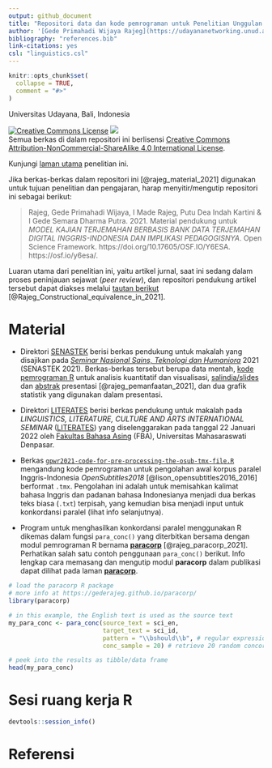 ```yaml
---
output: github_document
title: "Repositori data dan kode pemrograman untuk Penelitian Unggulan Program Studi (PUPS) dengan judul *MODEL KAJIAN TERJEMAHAN BERBASIS BANK DATA TERJEMAHAN DIGITAL INGGRIS-INDONESIA DAN IMPLIKASI PEDAGOGISNYA*"
author: '[Gede Primahadi Wijaya Rajeg](https://udayananetworking.unud.ac.id/lecturer/880-gede-primahadi-wijaya-rajeg) <a itemprop="sameAs" content="https://orcid.org/0000-0002-2047-8621" href="https://orcid.org/0000-0002-2047-8621" target="orcid.widget" rel="noopener noreferrer" style="vertical-align:top;"><img src="https://orcid.org/sites/default/files/images/orcid_16x16.png" style="width:1em;margin-right:.5em;" alt="ORCID iD icon"></a>(Ketua Tim Peneliti), [I Made Rajeg](https://udayananetworking.unud.ac.id/lecturer/1817-i-made-rajeg) <a itemprop="sameAs" content="https://orcid.org/0000-0001-8989-0203" href="https://orcid.org/0000-0001-8989-0203" target="orcid.widget" rel="noopener noreferrer" style="vertical-align:top;"><img src="https://orcid.org/sites/default/files/images/orcid_16x16.png" style="width:1em;margin-right:.5em;" alt="ORCID iD icon"></a>(Anggota), I Gede Semara Dharma Putra (Anggota Mahasiswa), Putu Dea Indah Kartini (Anggota Mahasiswa)'
bibliography: "references.bib"
link-citations: yes
csl: "linguistics.csl"
---
```


<!-- README.md is generated from README.Rmd. Please edit that file -->

```r
knitr::opts_chunk$set(
  collapse = TRUE,
  comment = "#>"
)
```

Universitas Udayana, Bali, Indonesia

<a rel="license" href="http://creativecommons.org/licenses/by-nc-sa/4.0/"><img alt="Creative Commons License" style="border-width:0" src="https://i.creativecommons.org/l/by-nc-sa/4.0/88x31.png" /></a> [![](https://img.shields.io/badge/doi-10.17605/OSF.IO/Y6ESA-lightblue.svg)](https://doi.org/10.17605/OSF.IO/Y6ESA)<br />Semua berkas di dalam repositori ini berlisensi <a rel="license" href="http://creativecommons.org/licenses/by-nc-sa/4.0/">Creative Commons Attribution-NonCommercial-ShareAlike 4.0 International License</a>. 

Kunjungi [laman utama](https://udayananetworking.unud.ac.id/lecturer/research/880-gede-primahadi-wijaya-rajeg/a-model-for-translation-study-based-on-english-indonesian-translation-database-and-its-pedagogical-implication-1179) penelitian ini.

Jika berkas-berkas dalam repositori ini [@rajeg_material_2021] digunakan untuk tujuan penelitian dan pengajaran, harap menyitir/mengutip repositori ini sebagai berikut:

> Rajeg, Gede Primahadi Wijaya, I Made Rajeg, Putu Dea Indah Kartini & I Gede Semara Dharma Putra. 2021. Material pendukung untuk *MODEL KAJIAN TERJEMAHAN BERBASIS BANK DATA TERJEMAHAN DIGITAL INGGRIS-INDONESIA DAN IMPLIKASI PEDAGOGISNYA*. Open Science Framework. https://doi.org/10.17605/OSF.IO/Y6ESA. https://osf.io/y6esa/.

Luaran utama dari penelitian ini, yaitu artikel jurnal, saat ini sedang dalam proses peninjauan sejawat (*peer review*), dan repositori pendukung artikel tersebut dapat diakses melalui [tautan berikut](https://github.com/gederajeg/constructional-equivalence) [@Rajeg_Constructional_equivalence_in_2021].

# Material

- Direktori [SENASTEK](https://github.com/gederajeg/rob-steal-parallel-corpora/tree/main/SENASTEK) berisi berkas pendukung untuk makalah yang disajikan pada [*Seminar Nasional Sains, Teknologi dan Humaniora*](https://senastek.unud.ac.id) 2021 (SENASTEK 2021). Berkas-berkas tersebut berupa data mentah, [kode pemrograman R](https://github.com/gederajeg/rob-steal-parallel-corpora/blob/main/SENASTEK/SENASTEK-code.R) untuk analisis kuantitatif dan visualisasi, [salindia/slides](https://doi.org/10.6084/m9.figshare.17078369) dan [abstrak](https://github.com/gederajeg/rob-steal-parallel-corpora/blob/main/SENASTEK/SENASTEK-abstrak.pdf) presentasi [@rajeg_pemanfaatan_2021], dan dua grafik statistik yang digunakan dalam presentasi.

- Direktori [LITERATES](https://github.com/gederajeg/rob-steal-parallel-corpora/tree/main/LITERATES) berisi berkas pendukung untuk makalah pada *LINGUISTICS, LITERATURE, CULTURE AND ARTS INTERNATIONAL SEMINAR* ([LITERATES](https://fba.unmas.ac.id/literates/)) yang diselenggarakan pada tanggal 22 Januari 2022 oleh [Fakultas Bahasa Asing](https://fba.unmas.ac.id) (FBA), Universitas Mahasaraswati Denpasar.

- Berkas [`gpwr2021-code-for-pre-processing-the-osub-tmx-file.R`](https://github.com/gederajeg/rob-steal-parallel-corpora/blob/main/gpwr2021-code-for-pre-processing-the-osub-tmx-file.R) mengandung kode pemrograman untuk pengolahan awal korpus paralel Inggris-Indonesia *OpenSubtitles2018* [@lison_opensubtitles2016_2016] berformat `.tmx`. Pengolahan ini adalah untuk memisahkan kalimat bahasa Inggris dan padanan bahasa Indonesianya menjadi dua berkas teks biasa (`.txt`) terpisah, yang kemudian bisa menjadi input untuk konkordansi paralel (lihat info selanjutnya).

- Program untuk menghasilkan konkordansi paralel menggunakan R dikemas dalam fungsi `para_conc()` yang diterbitkan bersama dengan modul pemrograman R bernama [**paracorp**](https://gederajeg.github.io/paracorp/) [@rajeg_paracorp_2021]. Perhatikan salah satu contoh penggunaan `para_conc()` berikut. Info lengkap cara memasang dan mengutip modul **paracorp** dalam publikasi dapat dilihat pada laman [**paracorp**](https://gederajeg.github.io/paracorp/).

```r
# load the paracorp R package
# more info at https://gederajeg.github.io/paracorp/
library(paracorp)  

# in this example, the English text is used as the source text
my_para_conc <- para_conc(source_text = sci_en,
                          target_text = sci_id,
                          pattern = "\\bshould\\b", # regular expression pattern
                          conc_sample = 20) # retrieve 20 random concordance lines

# peek into the results as tibble/data frame
head(my_para_conc)
```


# Sesi ruang kerja R

```r
devtools::session_info()
```

# Referensi

